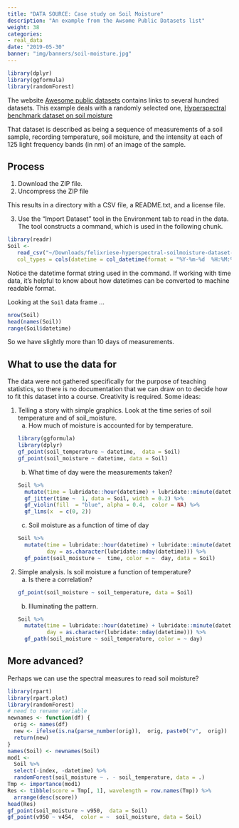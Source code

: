 ```yaml
---
title: "DATA SOURCE: Case study on Soil Moisture"
description: "An example from the Awsome Public Datasets list"
weight: 38
categories:
- real_data
date: "2019-05-30"
banner: "img/banners/soil-moisture.jpg"
---
```


```r
library(dplyr)
library(ggformula)
library(randomForest)
```
 
The website [Awesome public datasets](https://github.com/awesomedata/awesome-public-datasets#readme) contains links to several hundred datasets.  This example deals with  a randomly selected one, [Hyperspectral benchmark dataset on soil moisture](https://zenodo.org/record/1227837#.XORqSlNKjOR)

That dataset is described as being a sequence of measurements of a soil sample, recording temperature, soil moisture, and the intensity at each of 125 light frequency bands (in nm) of  an image of the sample.

## Process

1. Download the ZIP file.
2. Uncompress the ZIP file

This results in a  directory with a CSV file, a README.txt, and a license file.

3. Use the "Import Dataset" tool in the Environment tab to read in  the data. The tool constructs a command, which is used in the following chunk.
```r
library(readr)
Soil <- 
   read_csv("~/Downloads/felixriese-hyperspectral-soilmoisture-dataset-657d5d0/soilmoisture_dataset.csv", 
   col_types = cols(datetime = col_datetime(format = "%Y-%m-%d  %H:%M:%S")))
```

Notice the datetime format string used in the command. If working with time data,  it's helpful to know about how datetimes can be converted to machine readable  format.

Looking at the `Soil` data  frame ...

```r
nrow(Soil)
head(names(Soil))
range(Soil$datetime)
```

So we  have slightly more  than 10 days of measurements.

## What  to use the data for

The data were not gathered specifically for the  purpose of teaching statistics, so there is no documentation  that we can draw on to decide how to  fit  this  dataset  into  a  course. Creativity is required. Some ideas:

1. Telling a story with simple graphics. Look at the time series of soil temperature  and of soil_moisture. 
     a. How much of  moisture is accounted for by temperature.
    ```r
library(ggformula)
library(dplyr)
gf_point(soil_temperature ~ datetime,  data = Soil)
gf_point(soil_moisture ~ datetime, data = Soil) 
```
    b. What time of day were the measurements taken?
    ```r
    Soil %>%
      mutate(time = lubridate::hour(datetime) + lubridate::minute(datetime) / 60) %>%
      gf_jitter(time ~  1, data = Soil, width = 0.2) %>%
      gf_violin(fill  = "blue", alpha = 0.4,  color = NA) %>%
      gf_lims(x  = c(0, 2))
```
    c. Soil moisture as a function of time of day
    ```r
    Soil %>% 
      mutate(time = lubridate::hour(datetime) + lubridate::minute(datetime) / 60,
             day = as.character(lubridate::mday(datetime))) %>%
      gf_point(soil_moisture ~  time, color = ~  day, data = Soil) 
    ```
    
2. Simple analysis. Is soil moisture a function  of temperature?
    a. Is there a correlation?
    ```r
gf_point(soil_moisture ~ soil_temperature, data = Soil)
```
    b. Illuminating the pattern.
    ```r
    Soil %>%
      mutate(time = lubridate::hour(datetime) + lubridate::minute(datetime) / 60,
             day = as.character(lubridate::mday(datetime))) %>%
      gf_path(soil_moisture ~ soil_temperature, color = ~ day)
    ```
    
## More advanced?

Perhaps we can use the spectral measures  to  read soil moisture?

```r
library(rpart)
library(rpart.plot)
library(randomForest)
# need to rename variable
newnames <- function(df) {
  orig <- names(df)
  new <- ifelse(is.na(parse_number(orig)),  orig, paste0("v",  orig))
  return(new)
}
names(Soil) <- newnames(Soil)
mod1 <-  
  Soil %>%
  select(-index, -datetime) %>%
  randomForest(soil_moisture ~ . - soil_temperature, data = .)
Tmp <- importance(mod1) 
Res <- tibble(score = Tmp[, 1], wavelength = row.names(Tmp)) %>%
  arrange(desc(score))
head(Res)
gf_point(soil_moisture ~ v950,  data = Soil)
gf_point(v950 ~ v454,  color = ~  soil_moisture, data = Soil)
```
